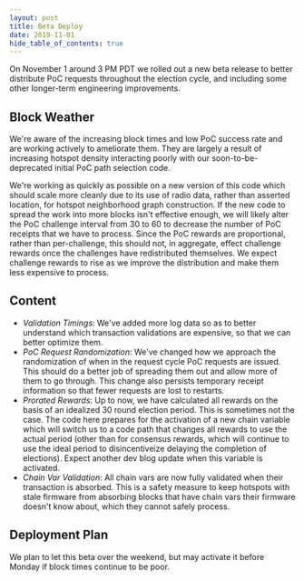 ```yaml
---
layout: post
title: Beta Deploy
date: 2019-11-01
hide_table_of_contents: true
---
```


On November 1 around 3 PM PDT we rolled out a new beta release to better distribute PoC requests
throughout the election cycle, and including some other longer-term engineering improvements.

<!--truncate-->

## Block Weather

We're aware of the increasing block times and low PoC success rate and are working actively to
ameliorate them. They are largely a result of increasing hotspot density interacting poorly with our
soon-to-be-deprecated initial PoC path selection code.

We're working as quickly as possible on a new version of this code which should scale more cleanly
due to its use of radio data, rather than asserted location, for hotspot neighborhood graph
construction. If the new code to spread the work into more blocks isn't effective enough, we will
likely alter the PoC challenge interval from 30 to 60 to decrease the number of PoC receipts that we
have to process. Since the PoC rewards are proportional, rather than per-challenge, this should not,
in aggregate, effect challenge rewards once the challenges have redistributed themselves. We expect
challenge rewards to rise as we improve the distribution and make them less expensive to process.

## Content

- _Validation Timings_: We've added more log data so as to better understand which transaction
  validations are expensive, so that we can better optimize them.
- _PoC Request Randomization_: We've changed how we approach the randomization of when in the
  request cycle PoC requests are issued. This should do a better job of spreading them out and allow
  more of them to go through. This change also persists temporary receipt information so that fewer
  requests are lost to restarts.
- _Prorated Rewards_: Up to now, we have calculated all rewards on the basis of an idealized 30
  round election period. This is sometimes not the case. The code here prepares for the activation
  of a new chain variable which will switch us to a code path that changes all rewards to use the
  actual period (other than for consensus rewards, which will continue to use the ideal period to
  disincentiveize delaying the completion of elections). Expect another dev blog update when this
  variable is activated.
- _Chain Var Validation_: All chain vars are now fully validated when their transaction is absorbed.
  This is a safety measure to keep hotspots with stale firmware from absorbing blocks that have
  chain vars their firmware doesn't know about, which they cannot safely process.

## Deployment Plan

We plan to let this beta over the weekend, but may activate it before Monday if block times continue
to be poor.
